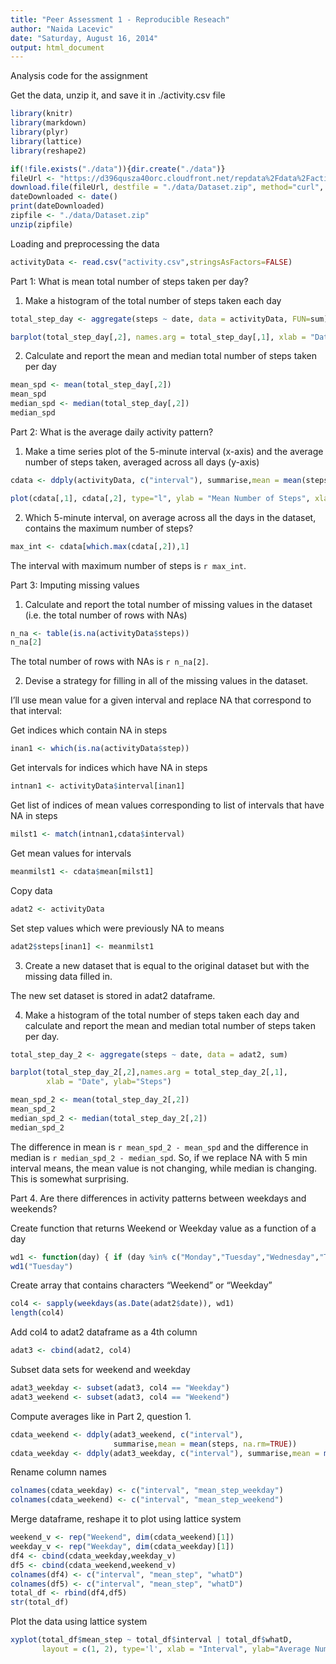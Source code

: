 ```yaml
---
title: "Peer Assessment 1 - Reproducible Reseach"
author: "Naida Lacevic"
date: "Saturday, August 16, 2014"
output: html_document
---
```

Analysis code for the assignment

Get the data, unzip it, and save it in ./activity.csv file

```r
library(knitr)
library(markdown)
library(plyr)
library(lattice)
library(reshape2)

if(!file.exists("./data")){dir.create("./data")}
fileUrl <- "https://d396qusza40orc.cloudfront.net/repdata%2Fdata%2Factivity.zip"
download.file(fileUrl, destfile = "./data/Dataset.zip", method="curl", mode="wb" )
dateDownloaded <- date()
print(dateDownloaded)
zipfile <- "./data/Dataset.zip"
unzip(zipfile)
```

Loading and preprocessing the data

```r
activityData <- read.csv("activity.csv",stringsAsFactors=FALSE)
```

Part 1: What is mean total number of steps taken per day?

1. Make a histogram of the total number of steps taken each day

```r
total_step_day <- aggregate(steps ~ date, data = activityData, FUN=sum)

barplot(total_step_day[,2], names.arg = total_step_day[,1], xlab = "Date", ylab="Steps")

```

2. Calculate and report the mean and median total number of steps taken per day

```r
mean_spd <- mean(total_step_day[,2])
mean_spd
median_spd <- median(total_step_day[,2])
median_spd
```


Part 2: What is the average daily activity pattern?

1. Make a time series plot of the 5-minute interval (x-axis) and the average number of steps taken, averaged across all days (y-axis)

```r
cdata <- ddply(activityData, c("interval"), summarise,mean = mean(steps, na.rm=TRUE))

plot(cdata[,1], cdata[,2], type="l", ylab = "Mean Number of Steps", xlab="Interval")

```

2. Which 5-minute interval, on average across all the days in the dataset, contains the maximum number of steps?

```r
max_int <- cdata[which.max(cdata[,2]),1]
```

The interval with maximum number of steps is `r max_int`.

Part 3: Imputing missing values

1. Calculate and report the total number of missing values
in the dataset (i.e. the total number of rows with NAs)

```r
n_na <- table(is.na(activityData$steps))
n_na[2]
```

The total number of rows with NAs is `r n_na[2]`.

2. Devise a strategy for filling in all of the missing values in the dataset.

I'll use mean value for a given interval and replace NA that correspond 
to that interval:

Get indices which contain NA in steps

```r
inan1 <- which(is.na(activityData$step))
```

Get intervals for indices which have NA in steps

```r
intnan1 <- activityData$interval[inan1]
```

Get list of indices of mean values corresponding to list of intervals that have NA in steps

```r
milst1 <- match(intnan1,cdata$interval)
```

Get mean values for intervals

```r
meanmilst1 <- cdata$mean[milst1]
```

Copy data

```r
adat2 <- activityData
```

Set step values which were previously NA to means

```r
adat2$steps[inan1] <- meanmilst1
```

3. Create a new dataset that is equal to the original dataset but with the missing data filled in.

The new set dataset is stored in adat2 dataframe.

4. Make a histogram of the total number of steps taken each day and calculate and report the mean and median total number of steps taken per day.

```r
total_step_day_2 <- aggregate(steps ~ date, data = adat2, sum)

barplot(total_step_day_2[,2],names.arg = total_step_day_2[,1], 
        xlab = "Date", ylab="Steps")

mean_spd_2 <- mean(total_step_day_2[,2])
mean_spd_2
median_spd_2 <- median(total_step_day_2[,2])
median_spd_2
```

The difference in mean is `r mean_spd_2 - mean_spd` and the difference in median 
is `r median_spd_2 - median_spd`. So, if we replace NA with 5 min interval means, the mean value is not changing, while median is changing. This is somewhat surprising. 

Part 4. Are there differences in activity patterns between weekdays and weekends?

Create function that returns Weekend or Weekday value as a function of a day

```r
wd1 <- function(day) { if (day %in% c("Monday","Tuesday","Wednesday","Thursday","Friday")) {return("Weekday")} else {return("Weekend")} }
wd1("Tuesday")
```

Create array that contains characters "Weekend" or "Weekday"

```r
col4 <- sapply(weekdays(as.Date(adat2$date)), wd1)
length(col4)
```

Add col4 to adat2 dataframe as a 4th column

```r
adat3 <- cbind(adat2, col4)
```

Subset data sets for weekend and weekday

```r
adat3_weekday <- subset(adat3, col4 == "Weekday")
adat3_weekend <- subset(adat3, col4 == "Weekend")
```

Compute averages like in Part 2, question 1.

```r
cdata_weekend <- ddply(adat3_weekend, c("interval"), 
                       summarise,mean = mean(steps, na.rm=TRUE))
cdata_weekday <- ddply(adat3_weekday, c("interval"), summarise,mean = mean(steps, na.rm=TRUE))
```

Rename column names

```r
colnames(cdata_weekday) <- c("interval", "mean_step_weekday")
colnames(cdata_weekend) <- c("interval", "mean_step_weekend")
```

Merge dataframe, reshape it to plot using lattice system

```r
weekend_v <- rep("Weekend", dim(cdata_weekend)[1])
weekday_v <- rep("Weekday", dim(cdata_weekday)[1])
df4 <- cbind(cdata_weekday,weekday_v)
df5 <- cbind(cdata_weekend,weekend_v)
colnames(df4) <- c("interval", "mean_step", "whatD")
colnames(df5) <- c("interval", "mean_step", "whatD")
total_df <- rbind(df4,df5)
str(total_df)
```

Plot the data using lattice system

```r

xyplot(total_df$mean_step ~ total_df$interval | total_df$whatD, 
       layout = c(1, 2), type='l', xlab = "Interval", ylab="Average Number of Steps")

```

